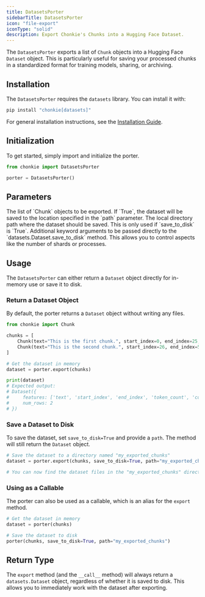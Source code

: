 ```yaml
---
title: DatasetsPorter
sidebarTitle: DatasetsPorter
icon: "file-export"
iconType: "solid"
description: Export Chonkie's Chunks into a Hugging Face Dataset.
---
```


The `DatasetsPorter` exports a list of `Chunk` objects into a Hugging Face `Dataset` object. This is particularly useful for saving your processed chunks in a standardized format for training models, sharing, or archiving.

## Installation

The `DatasetsPorter` requires the `datasets` library. You can install it with:

```bash
pip install "chonkie[datasets]"
```

<Info>For general installation instructions, see the [Installation Guide](/python-sdk/getting-started/installation).</Info>

## Initialization

To get started, simply import and initialize the porter.

```python
from chonkie import DatasetsPorter

porter = DatasetsPorter()
```

## Parameters

<ParamField path="chunks" type="list[Chunk]" required>
  The list of `Chunk` objects to be exported.
</ParamField>

<ParamField path="save_to_disk" type="bool" default="True">
  If `True`, the dataset will be saved to the location specified in the `path`
  parameter.
</ParamField>

<ParamField path="path" type="str" default="chunks">
  The local directory path where the dataset should be saved. This is only used
  if `save_to_disk` is `True`.
</ParamField>

<ParamField path="**kwargs" type="Any">
  Additional keyword arguments to be passed directly to the
  `datasets.Dataset.save_to_disk` method. This allows you to control aspects
  like the number of shards or processes.
</ParamField>

## Usage

The `DatasetsPorter` can either return a `Dataset` object directly for in-memory use or save it to disk.

### Return a Dataset Object

By default, the porter returns a `Dataset` object without writing any files.

```python
from chonkie import Chunk

chunks = [
    Chunk(text="This is the first chunk.", start_index=0, end_index=25, token_count=5),
    Chunk(text="This is the second chunk.", start_index=26, end_index=52, token_count=5),
]

# Get the dataset in memory
dataset = porter.export(chunks)

print(dataset)
# Expected output:
# Dataset({
#     features: ['text', 'start_index', 'end_index', 'token_count', 'context'],
#     num_rows: 2
# })
```

### Save a Dataset to Disk

To save the dataset, set `save_to_disk=True` and provide a `path`. The method will still return the `Dataset` object.

```python
# Save the dataset to a directory named "my_exported_chunks"
dataset = porter.export(chunks, save_to_disk=True, path="my_exported_chunks")

# You can now find the dataset files in the "my_exported_chunks" directory
```

### Using as a Callable

The porter can also be used as a callable, which is an alias for the `export` method.

```python
# Get the dataset in memory
dataset = porter(chunks)

# Save the dataset to disk
porter(chunks, save_to_disk=True, path="my_exported_chunks")
```

## Return Type

The `export` method (and the `__call__` method) will always return a `datasets.Dataset` object, regardless of whether it is saved to disk. This allows you to immediately work with the dataset after exporting.

